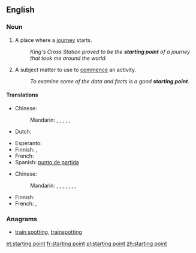 ==English==

===Noun===
{{en-noun}}

# A place where a [[journey]] starts.
#: ''King's Cross Station proved to be the '''starting point''' of a journey that took me around the world.''
# A subject matter to use to [[commence]] an activity.
#: ''To examine some of the data and facts is a good '''starting point'''.''

====Translations====
{{trans-top|place where a journey starts}}
* Chinese:
*: Mandarin: {{t|cmn|出發點|sc=Hani}}, {{t|cmn|出发点|tr=chūfādiǎn|sc=Hani}}, {{t|cmn|起始點|sc=Hani}}, {{t|cmn|起始点|tr=qǐshǐdiǎn|sc=Hani}}, {{t|cmn|起點|sc=Hani}}, {{t|cmn|起点|tr=qǐdiǎn|sc=Hani}}
* Dutch: {{t+|nl|beginpunt|n}}
{{trans-mid}}
* Esperanto: {{t|eo|elirpunkto}}
* Finnish: {{t|fi|lähtöpaikka}},  {{t|fi|lähtöpiste}}
* French: {{t|fr|point de départ|m}}
* Spanish: [[punto de partida]] {{m}}
{{trans-bottom}}

{{trans-top|subject matter to commence an activity}}
* Chinese:
*: Mandarin: {{t|cmn|出發點|sc=Hani}}, {{t|cmn|出发点|tr=chūfādiǎn|sc=Hani}}, {{t-|cmn|開端|sc=Hani}}, {{t-|cmn|开端|tr=kāiduān|sc=Hani}}, {{t|cmn|起點|sc=Hani}}, {{t|cmn|起点|tr=qǐdiǎn|sc=Hani}}, {{t-|cmn|基礎|sc=Hani}}, {{t-|cmn|基础|tr=jīchǔ|sc=Hani}}
{{trans-mid}}
* Finnish: {{t-|fi|aloitus}}
* French: {{t|fr|point de départ|m}},  {{t+|fr|commencement|m}}
{{trans-bottom}}

===Anagrams===
* [[train spotting#English|train spotting]], [[trainspotting#English|trainspotting]]

[[et:starting point]]
[[fr:starting point]]
[[pl:starting point]]
[[zh:starting point]]